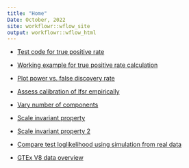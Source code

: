 ```yaml
---
title: "Home"
Date: October, 2022
site: workflowr::wflow_site
output: workflowr::wflow_html
---
```



+ [Test code for true positive rate](test_tpr_code.html)

+ [Working example for true positive rate calculation](debug_tpr.html)

+ [Plot power vs. false discovery rate](power_vs_fdr.html)

+ [Assess calibration of lfsr empirically](lfsr_calibration.html)

+ [Vary number of components](vary_ncomp.html)

+ [Scale invariant property](scale_invariant.html)

+ [Scale invariant property 2](scale_invariant_A.html)

+ [Compare test loglikelihood using simulation from real data](simulation_real_data.html)

+ [GTEx V8 data overview](gtex_data_overview.html)
